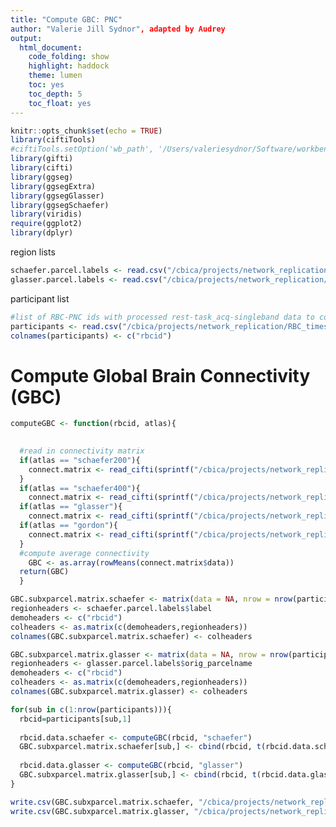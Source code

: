 ```yaml
---
title: "Compute GBC: PNC"
author: "Valerie Jill Sydnor", adapted by Audrey 
output:
  html_document:
    code_folding: show
    highlight: haddock
    theme: lumen
    toc: yes
    toc_depth: 5
    toc_float: yes
---
```




```r
knitr::opts_chunk$set(echo = TRUE)
library(ciftiTools)
#ciftiTools.setOption('wb_path', '/Users/valeriesydnor/Software/workbench/')
library(gifti)
library(cifti)
library(ggseg)
library(ggsegExtra)
library(ggsegGlasser)
library(ggsegSchaefer)
library(viridis)
require(ggplot2)
library(dplyr)
```

region lists
```r
schaefer.parcel.labels <- read.csv("/cbica/projects/network_replication/atlases/schaefer400_regionlist.csv", header = T)
glasser.parcel.labels <- read.csv("/cbica/projects/network_replication/atlases/glasser360_regionlist.csv", header = T)
```

participant list
```r
#list of RBC-PNC ids with processed rest-task_acq-singleband data to compute GBC on
participants <- read.csv("/cbica/projects/network_replication/RBC_timeseries/PNC/PNC_timeseries_processed.txt", header=F)
colnames(participants) <- c("rbcid") 
```

# Compute Global Brain Connectivity (GBC)

```r
computeGBC <- function(rbcid, atlas){

  
  #read in connectivity matrix
  if(atlas == "schaefer200"){
    connect.matrix <- read_cifti(sprintf("/cbica/projects/network_replication/pconn/%1$s/%1$s_ses-PNC1_task-rest_acq-singleband_space-fsLR_atlas-Schaefer217_den-91k_den-91k_bold.pconn.nii",rbcid)) #200 x 200 matrix
  }
  if(atlas == "schaefer400"){
    connect.matrix <- read_cifti(sprintf("/cbica/projects/network_replication/pconn/%1$s/%1$s_ses-PNC1_task-rest_acq-singleband_space-fsLR_atlas-Schaefer417_den-91k_den-91k_bold.pconn.nii",rbcid))} #400 x 400 matrix
  if(atlas == "glasser"){
    connect.matrix <- read_cifti(sprintf("/cbica/projects/network_replication/pconn/%1$s/%1$s_ses-PNC1_task-rest_acq-singleband_space-fsLR_atlas-Glasser_den-91k_den-91k_bold.pconn.nii",rbcid))} #360 x 360 matrix
  if(atlas == "gordon"){
    connect.matrix <- read_cifti(sprintf("/cbica/projects/network_replication/pconn/%1$s/%1$s_ses-PNC1_task-rest_acq-singleband_space-fsLR_atlas-Gordon_den-91k_den-91k_bold.pconn.nii",rbcid)) 
  }
  #compute average connectivity 
    GBC <- as.array(rowMeans(connect.matrix$data))
  return(GBC)
  }
```

```r
GBC.subxparcel.matrix.schaefer <- matrix(data = NA, nrow = nrow(participants), ncol = 401)
regionheaders <- schaefer.parcel.labels$label
demoheaders <- c("rbcid")
colheaders <- as.matrix(c(demoheaders,regionheaders))
colnames(GBC.subxparcel.matrix.schaefer) <- colheaders

GBC.subxparcel.matrix.glasser <- matrix(data = NA, nrow = nrow(participants), ncol = 361)
regionheaders <- glasser.parcel.labels$orig_parcelname
demoheaders <- c("rbcid")
colheaders <- as.matrix(c(demoheaders,regionheaders))
colnames(GBC.subxparcel.matrix.glasser) <- colheaders

for(sub in c(1:nrow(participants))){
  rbcid=participants[sub,1]
  
  rbcid.data.schaefer <- computeGBC(rbcid, "schaefer")
  GBC.subxparcel.matrix.schaefer[sub,] <- cbind(rbcid, t(rbcid.data.schaefer))
  
  rbcid.data.glasser <- computeGBC(rbcid, "glasser")
  GBC.subxparcel.matrix.glasser[sub,] <- cbind(rbcid, t(rbcid.data.glasser))
}

write.csv(GBC.subxparcel.matrix.schaefer, "/cbica/projects/network_replication/Inhibition/PNC/GBC/GBC_subxparcel_matrix_schaefer.csv", row.names=F, quote=F)
write.csv(GBC.subxparcel.matrix.glasser, "/cbica/projects/network_replication/Inhibition/PNC/GBC/GBC_subxparcel_matrix_glasser.csv", row.names=F, quote=F)
```
